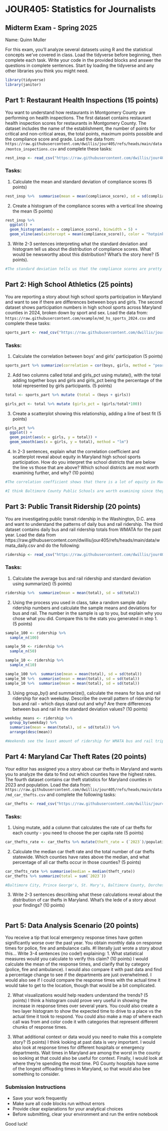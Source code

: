 # JOUR405: Statistics for Journalists
## Midterm Exam - Spring 2025

Name: Quinn Muller

For this exam, you'll analyze several datasets using R and the statistical concepts we've covered in class. Load the tidyverse before beginning, then complete each task. Write your code in the provided blocks and answer the questions in complete sentences. Start by loading the tidyverse and any other libraries you think you might need.

```r
library(tidyverse)
library(janitor)
```

## Part 1: Restaurant Health Inspections (15 points)

You want to understand how restaurants in Montgomery County are performing on health inspections. The first dataset contains restaurant health inspection scores for restaurants in Montgomery County. The dataset includes the name of the establishment, the number of points for critical and non-critical areas, the total points, maximum points possible and the compliance score and grade. Load the data from: `https://raw.githubusercontent.com/dwillis/jour405/refs/heads/main/data/montco_inspections.csv` and complete these tasks:

```r
rest_insp <- read_csv("https://raw.githubusercontent.com/dwillis/jour405/refs/heads/main/data/montco_inspections.csv")
```

### Tasks:
1. Calculate the mean and standard deviation of compliance scores (5 points)
```r
rest_insp %>%  summarise(mean = mean(compliance_score), sd = sd(compliance_score))
```

2. Create a histogram of the compliance scores with a vertical line showing the mean (5 points)
```r
rest_insp %>% 
  ggplot() +
  geom_histogram(aes(x = compliance_score), binwidth = 5) +
  geom_vline(aes(xintercept = mean(compliance_score)), color = "hotpink", linetype = "dashed", size = 1)
```

3. Write 2-3 sentences interpreting what the standard deviation and histogram tell us about the distribution of compliance scores. What would be newsworthy about this distribution? What's the story here? (5 points).

```r
#The standard deviation tells us that the compliance scores are pretty close to the mean and there isn't too much variation within the data. The histogram contextualizes this even more as it shows that the data is very much skewed to the right towards higher scores. The histogram shows that most restaurants in Montgomery County are performing very well on health inspections, with a very low percentage of restaurants falling below 80%.

```

## Part 2: High School Athletics (25 points)

You are reporting a story about high school sports participation in Maryland and want to see if there are differences between boys and girls. The second dataset shows participation numbers in high school sports across Maryland counties in 2024, broken down by sport and sex. Load the data from: `https://raw.githubusercontent.com/example/md_hs_sports_2024.csv` and complete these tasks:

```r
sports_part <- read_csv("https://raw.githubusercontent.com/dwillis/jour405/refs/heads/main/data/md_hs_participation.csv")
```

### Tasks:
1. Calculate the correlation between boys' and girls' participation (5 points)
```r
sports_part %>% summarize(correlation = cor(boys, girls, method = "pearson"))
```

2. Add two columns called total and girls_pct using mutate(), with the total adding together boys and girls and girls_pct being the percentage of the total represented by girls participants. (5 points)
```r
total <- sports_part %>% mutate (total = (boys + girls))

girls_pct <- total %>% mutate (girls_pct = (girls/total*100))
```

3. Create a scatterplot showing this relationship, adding a line of best fit (5 points)
```r
girls_pct %>% 
  ggplot() +
  geom_point(aes(x = girls, y = total)) +
  geom_smooth(aes(x = girls, y = total), method = "lm") 
```

4. In 2-3 sentences, explain what the correlation coefficient and scatterplot reveal about equity in Maryland high school sports participation. How do you interpret the school districts that are below the line vs those that are above? Which school districts are most worth examining further, and why? (10 points)

```r
#The correlation coefficient shows that there is a lot of equity in Maryland high school sports participation. For the most part, there are around as many girls that play sports as boys and there is not too much deviation from that. Schools that are below the line have higher percentages of girls in sports and vice versa.

#I think Baltimore County Public Schools are worth examining since they have a very high percentage of girls making up the total of students who play sports. Somerset County Public Schools would also be a good district to examine but for the opposite reason.
```


## Part 3: Public Transit Ridership (20 points)

You are investigating public transit ridership in the Washington, D.C. area and want to understand the patterns of daily bus and rail ridership. The third dataset contains daily bus and rail ridership totals from WMATA for the past year. Load the data from https://raw.githubusercontent.com/dwillis/jour405/refs/heads/main/data/wmata_daily.csv and do the following:

```r
ridership <- read_csv("https://raw.githubusercontent.com/dwillis/jour405/refs/heads/main/data/wmata_daily.csv")
```

### Tasks:
1. Calculate the average bus and rail ridership and standard deviation using summarize() (5 points)
```r
ridership %>%  summarize(mean = mean(total), sd = sd(total))
```

2. Using the process you used in class, take a random sample daily ridership numbers and calculate the sample means and deviations for bus and rail. The number in the sample is up to you, but explain why you chose what you did. Compare this to the stats you generated in step 1. (5 points)
```r
sample_100 <- ridership %>% 
  sample_n(100)

sample_50 <- ridership %>% 
  sample_n(50)

sample_10 <- ridership %>% 
  sample_n(10)

sample_100 %>%  summarise(mean = mean(total), sd = sd(total))
sample_50 %>%  summarise(mean = mean(total), sd = sd(total))
sample_10 %>%  summarise(mean = mean(total), sd = sd(total))
```

3. Using group_by() and summarize(), calculate the means for bus and rail ridership for each weekday. Describe the overall pattern of ridership for bus and rail - which days stand out and why? Are there differences between bus and rail in the standard deviation values? (10 points)

```r
weekday_means <- ridership %>% 
  group_by(weekday) %>% 
  summarise(mean = mean(total), sd = sd(total)) %>% 
  arrange(desc(mean))

#Weekends see the least amount of ridership for WMATA bus and rail trips. I also find it interesting that Mondays have the lowest ridership of all of the weekdays. I'm wondering if this has to do with people not wanting their weekends to end. The same goes with Friday, where maybe people want their weekends to start earlier or whether a lot of DC companies may have a four-day work week. The standard deviations is very high for Mondays, which might be explained by the fact that most federal holidays/observances are on Mondays.
```

## Part 4: Maryland Car Theft Rates (20 points)

Your editor has assigned you a story about car thefts in Maryland and wants you to analyze the data to find out which counties have the highest rates. The fourth dataset contains car theft statistics for Maryland counties in 2023 and population. Load the data from: `https://raw.githubusercontent.com/dwillis/jour405/refs/heads/main/data/md_car_thefts.csv` and complete the following tasks:

```r
car_thefts <- read_csv("https://raw.githubusercontent.com/dwillis/jour405/refs/heads/main/data/md_car_thefts.csv")
```


### Tasks:
1. Using mutate, add a column that calculates the rate of car thefts for each county - you need to choose the per capita rate (5 points)
```r
car_thefts_rate <- car_thefts %>% mutate(theft_rate = (`2023`)/population * 10000)
```

2. Calculate the median car theft rate and the total number of car thefts statewide. Which counties have rates above the median, and what percentage of all car thefts occur in those counties? (5 points)
```r
car_thefts_rate %>% summarise(median = median(theft_rate))
car_thefts %>% summarize(total = sum(`2023`))

#Baltimore City, Prince George's, St. Mary's, Baltimore County, Dorchester, Montgomery, Howard, Anne Arundel, Washington, Charles, Cecil and Wicomico counties all have more than the median.
```

3. Write 2-3 sentences describing what these calculations reveal about the distribution of car thefts in Maryland. What's the lede of a story about your findings? (10 points)


```r

```

## Part 5: Data Analysis Scenario (20 points)

You receive a tip that local emergency response times have gotten significantly worse over the past year. You obtain monthly data on response times for police, fire and ambulance calls.
#I literally just wrote a story about this...
Write 3-4 sentences (no code!) explaining:
1. What statistical measures would you calculate to verify this claim? (10 points)
I would calculate the mean of the response times, and clarify that by category (police, fire and ambulance). I would also compare it with past data and find a percentage change to see if the departments are just overwhelmed. I would also see if I could compare the response times with the actual time it would take to get to the location, though that would be a bit complicated.

2. What visualizations would help readers understand the trends? (5 points)
I think a histogram could prove very useful in showing the increase in response times over several years. You could also create a two layer histogram to show the expected time to drive to a place vs the actual time it took to respond. You could also make a map of where each call was from and color code it with categories that represent different chunks of response times.

3. What additional context or data would you need to make this a complete story? (5 points)
I think looking at past data is very important. I would also look at response times for different hospitals or emergency departments. Wait times in Maryland are among the worst in the county so looking at that could also be useful for context. Finally, I would look at where they're spending the most time. PG County hospitals have some of the longest offloading times in Maryland, so that would also bee something to consider.

### Submission Instructions
- Save your work frequently
- Make sure all code blocks run without errors
- Provide clear explanations for your analytical choices
- Before submitting, clear your environment and run the entire notebook

Good luck!
